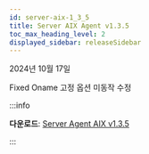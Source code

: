 ```yaml
---
id: server-aix-1_3_5
title: Server AIX Agent v1.3.5
toc_max_heading_level: 2
displayed_sidebar: releaseSidebar
---
```


2024년 10월 17일

<Status priority='1'>Fixed</Status> Oname 고정 옵션 미동작 수정

:::info 

**다운로드**: [Server Agent AIX v1.3.5](https://repo.whatap.io.s3-ap-northeast-2.amazonaws.com/aix/noarch/whatap-infra-1.2-7.aix6.1.noarch.rpm)

:::